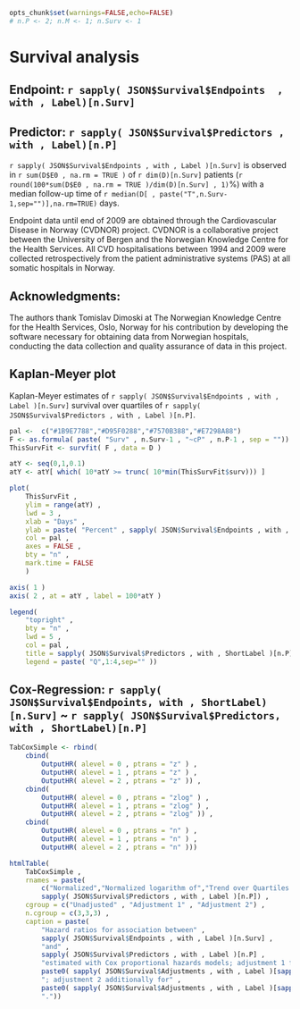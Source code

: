 


```r
opts_chunk$set(warnings=FALSE,echo=FALSE)
# n.P <- 2; n.M <- 1; n.Surv <- 1
``` 


# Survival analysis
## Endpoint: `r sapply( JSON$Survival$Endpoints  , with , Label)[n.Surv]`
## Predictor: `r sapply( JSON$Survival$Predictors , with , Label)[n.P]`



`r sapply( JSON$Survival$Endpoints , with , Label )[n.Surv]` is observed in `r sum(D$E0 , na.rm = TRUE )` of `r dim(D)[n.Surv]` patients (`r round(100*sum(D$E0 , na.rm = TRUE )/dim(D)[n.Surv] , 1)`%) with a median follow-up time of `r median(D[ , paste("T",n.Surv-1,sep="")],na.rm=TRUE)` days.

Endpoint data until end of 2009 are obtained through the Cardiovascular Disease in Norway (CVDNOR) project. CVDNOR is a collaborative project between the University of Bergen and the Norwegian Knowledge Centre for the Health Services. All CVD hospitalisations between 1994 and 2009 were collected retrospectively from the patient administrative systems (PAS) at all somatic hospitals in Norway.
  
## Acknowledgments:
The authors thank Tomislav Dimoski at The Norwegian Knowledge Centre for the Health Services, Oslo, Norway for his contribution by developing the software necessary for obtaining data from Norwegian hospitals, conducting the data collection and quality assurance of data in this project.



## Kaplan-Meyer plot

Kaplan-Meyer estimates of `r sapply( JSON$Survival$Endpoints , with , Label )[n.Surv]` survival over quartiles of `r sapply( JSON$Survival$Predictors , with , Label )[n.P]`.
              
```r

pal <-  c("#1B9E7788","#D95F0288","#7570B388","#E7298A88")
F <- as.formula( paste( "Surv" , n.Surv-1 , "~cP" , n.P-1 , sep = ""))
ThisSurvFit <- survfit( F , data = D )

atY <- seq(0,1,0.1)
atY <- atY[ which( 10*atY >= trunc( 10*min(ThisSurvFit$surv))) ]

plot(
    ThisSurvFit ,
    ylim = range(atY) ,
    lwd = 3 ,
    xlab = "Days" ,
    ylab = paste( "Percent" , sapply( JSON$Survival$Endpoints , with , ShortLabel )[n.Surv] , "survival" ) ,
    col = pal ,
    axes = FALSE ,
    bty = "n" ,
    mark.time = FALSE
    )

axis( 1 ) 
axis( 2 , at = atY , label = 100*atY )

legend(
    "topright" ,
    bty = "n" ,
    lwd = 5 ,
    col = pal ,
    title = sapply( JSON$Survival$Predictors , with , ShortLabel )[n.P] ,
    legend = paste( "Q",1:4,sep="" ))

``` 



## Cox-Regression: `r sapply( JSON$Survival$Endpoints, with , ShortLabel)[n.Surv]` ~ `r sapply( JSON$Survival$Predictors, with , ShortLabel)[n.P]`
  

  
```r

TabCoxSimple <- rbind(
    cbind(
        OutputHR( alevel = 0 , ptrans = "z" ) ,
        OutputHR( alevel = 1 , ptrans = "z" ) ,
        OutputHR( alevel = 2 , ptrans = "z" )) ,
    cbind(
        OutputHR( alevel = 0 , ptrans = "zlog" ) ,
        OutputHR( alevel = 1 , ptrans = "zlog" ) ,
        OutputHR( alevel = 2 , ptrans = "zlog" )) ,
    cbind(
        OutputHR( alevel = 0 , ptrans = "n" ) ,
        OutputHR( alevel = 1 , ptrans = "n" ) ,
        OutputHR( alevel = 2 , ptrans = "n" )))

htmlTable(
    TabCoxSimple ,
    rnames = paste(
        c("Normalized","Normalized logarithm of","Trend over Quartiles of") ,
        sapply( JSON$Survival$Predictors , with , Label )[n.P]) ,
    cgroup = c("Unadjusted" , "Adjustment 1" , "Adjustment 2") ,
    n.cgroup = c(3,3,3) ,
    caption = paste(
        "Hazard ratios for association between" ,
        sapply( JSON$Survival$Endpoints , with , Label )[n.Surv] ,
        "and" , 
        sapply( JSON$Survival$Predictors , with , Label )[n.P] ,
        "estimated with Cox proportional hazards models; adjustment 1 for" , 
        paste0( sapply( JSON$Survival$Adjustments , with , Label )[sapply( JSON$Survival$Adjustments , with , Level )==1] , collapse = ', ') ,
        "; adjustment 2 additionally for" , 
        paste0( sapply( JSON$Survival$Adjustments , with , Label )[sapply( JSON$Survival$Adjustments , with , Level )==2] , collapse = ', ') ,
        "."))

``` 

